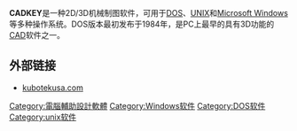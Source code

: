 {{Unreferenced|time=2017-05-25T17:18:31+00:00}}
{{NoteTA
|G1=IT
}}
{{Infobox Software
| name = CADKEY
| logo = 
| screenshot = 
| caption = 
| developer = Micro Control Systems（也称CADKEY, Inc.）、Baystate Technologies（也称CADKEY Corporation）、Kubotek Corporation
| released = 1984年12月
| discontinued =
| latest release version = CADKEY Wireframe Silver Edition
| latest release date = 2008年8月4日
| frequently updated =
| programming language =
| operating system = [[Microsoft_Windows|Microsoft Windows]]、[[DOS|DOS]]、[[UNIX|UNIX]]
| status = 被Kubotek KeyCreator取代
| genre = [[三维计算机图形|三维计算机图形]]、[[计算机辅助设计|CAD]]
| license = 专有软件
| website = http://www.cadkey.com
}}
'''CADKEY'''是一种2D/3D机械制图软件，可用于[[DOS|DOS]]、[[UNIX|UNIX]]和[[Microsoft_Windows|Microsoft Windows]]等多种操作系统。DOS版本最初发布于1984年，是PC上最早的具有3D功能的[[计算机辅助设计|CAD]]软件之一。

==外部链接==
* [https://web.archive.org/web/20100727001530/http://www.kubotekusa.com/ kubotekusa.com]

{{CAD軟體}}
{{软件小作品}}
[[Category:電腦輔助設計軟體|Category:電腦輔助設計軟體]]
[[Category:Windows软件|Category:Windows软件]]
[[Category:DOS软件|Category:DOS软件]]
[[Category:unix软件|Category:unix软件]]